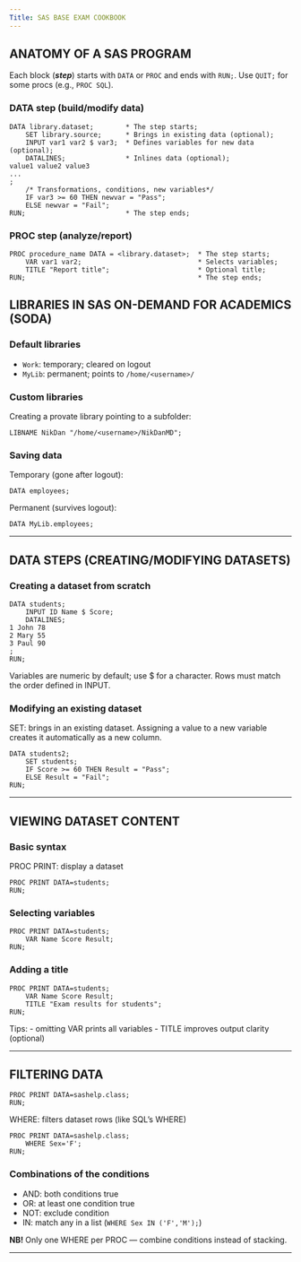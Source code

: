 ```yaml
---
Title: SAS BASE EXAM COOKBOOK
---
```


ANATOMY OF A SAS PROGRAM
------------------------

Each block (***step***) starts with `DATA` or `PROC` and ends with `RUN;`.
Use `QUIT;` for some procs (e.g., `PROC SQL`).

### DATA step (build/modify data)

```sas
DATA library.dataset;        * The step starts;
    SET library.source;      * Brings in existing data (optional);
    INPUT var1 var2 $ var3;  * Defines variables for new data (optional);
    DATALINES;               * Inlines data (optional);
value1 value2 value3
...
;
    /* Transformations, conditions, new variables*/
    IF var3 >= 60 THEN newvar = "Pass";
    ELSE newvar = "Fail";
RUN;                         * The step ends;
```

### PROC step (analyze/report)

```sas
PROC procedure_name DATA = <library.dataset>;  * The step starts;
    VAR var1 var2;                             * Selects variables;
    TITLE "Report title";                      * Optional title;
RUN;                                           * The step ends;
```

LIBRARIES IN SAS ON-DEMAND FOR ACADEMICS (SODA)
-----------------------------------------------

### Default libraries

- `Work`: temporary; cleared on logout
- `MyLib`: permanent; points to `/home/<username>/`

### Custom libraries

Creating a provate library pointing to a subfolder:

```sas
LIBNAME NikDan "/home/<username>/NikDanMD";
```

### Saving data

Temporary (gone after logout):

```sas
DATA employees;
```

Permanent (survives logout):

```sas
DATA MyLib.employees;
```

***

DATA STEPS (CREATING/MODIFYING DATASETS)
----------------------------------------

### Creating a dataset from scratch

```sas
DATA students;
    INPUT ID Name $ Score;
    DATALINES;
1 John 78
2 Mary 55
3 Paul 90
;
RUN;
```

Variables are numeric by default; use $ for a character. Rows must match the order defined in INPUT.

### Modifying an existing dataset

SET: brings in an existing dataset. Assigning a value to a new variable creates it automatically as a new column.

```sas
DATA students2;
    SET students;
    IF Score >= 60 THEN Result = "Pass";
    ELSE Result = "Fail";
RUN;
```

***

VIEWING DATASET CONTENT
-----------------------

### Basic syntax

PROC PRINT: display a dataset

```sas
PROC PRINT DATA=students;
RUN;
```

### Selecting variables

```sas
PROC PRINT DATA=students;
    VAR Name Score Result;
RUN;
```

### Adding a title

```sas
PROC PRINT DATA=students;
    VAR Name Score Result;
    TITLE "Exam results for students";
RUN;
```

Tips:
- omitting VAR prints all variables
- TITLE improves output clarity (optional)

***

FILTERING DATA 
--------------

```sas
PROC PRINT DATA=sashelp.class; 
RUN;
```

WHERE: filters dataset rows (like SQL's WHERE)

```sas
PROC PRINT DATA=sashelp.class;
	WHERE Sex='F';
RUN;
```

### Combinations of the conditions

- AND: both conditions true
- OR: at least one condition true
- NOT: exclude condition
- IN: match any in a list (`WHERE Sex IN ('F','M');`)

**NB!** Only one WHERE per PROC — combine conditions instead of stacking.

***